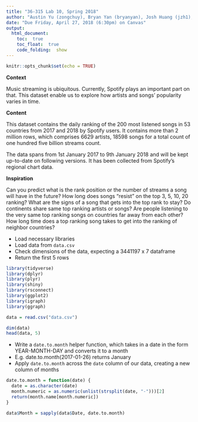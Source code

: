 ```yaml
---
title: "36-315 Lab 10, Spring 2018"
author: "Austin Yu (zongchuy), Bryan Yan (bryanyan), Josh Huang (jzh1), Julie Kim (juliek1)"
date: "Due Friday, April 27, 2018 (6:30pm) on Canvas"
output: 
  html_document:
    toc:  true
    toc_float:  true
    code_folding:  show
---
```


```r
knitr::opts_chunk$set(echo = TRUE)
```

**Context**

Music streaming is ubiquitous. Currently, Spotify plays an important part on that. This dataset enable us to explore how artists and songs' popularity varies in time.

**Content**

This dataset contains the daily ranking of the 200 most listened songs in 53 countries from 2017 and 2018 by Spotify users. It contains more than 2 million rows, which comprises 6629 artists, 18598 songs for a total count of one hundred five billion streams count.

The data spans from 1st January 2017 to 9th January 2018 and will be kept up-to-date on following versions. It has been collected from Spotify's regional chart data.

**Inspiration**

Can you predict what is the rank position or the number of streams a song will have in the future?
How long does songs "resist" on the top 3, 5, 10, 20 ranking?
What are the signs of a song that gets into the top rank to stay?
Do continents share same top ranking artists or songs?
Are people listening to the very same top ranking songs on countries far away from each other?
How long time does a top ranking song takes to get into the ranking of neighbor countries?

+ Load necessary libraries
+ Load data from `data.csv`
+ Check dimensions of the data, expecting a 3441197 x 7 dataframe
+ Return the first 5 rows
```r
library(tidyverse)
library(dplyr)
library(plyr)
library(shiny)
library(rsconnect)
library(ggplot2)
library(igraph)
library(ggraph)

data = read.csv("data.csv")

dim(data)
head(data, 5)
```

+ Write a `date.to.month` helper function, which takes in a date in the form YEAR-MONTH-DAY and converts it to a month
+ E.g. date.to.month(2017-01-26) returns January
+ Apply `date.to.month` across the `date` column of our data, creating a new column of months
```r
date.to.month = function(date) {
  date = as.character(date)
  month.numeric = as.numeric(unlist(strsplit(date, "-")))[2]
  return(month.name[month.numeric])
}

data$Month = sapply(data$Date, date.to.month)
```





